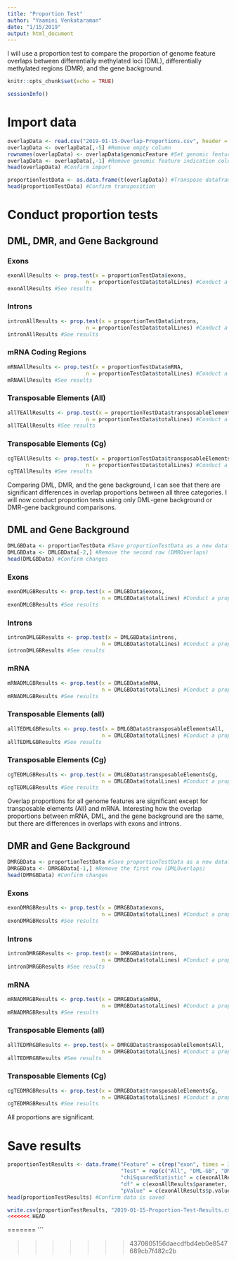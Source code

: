 ```yaml
---
title: "Proportion Test"
author: "Yaamini Venkataraman"
date: "1/15/2019"
output: html_document
---
```


I will use a proportion test to compare the proportion of genome feature overlaps between differentially methylated loci (DML), differentially methylated regions (DMR), and the gene background.

```r
knitr::opts_chunk$set(echo = TRUE)
```

```r
sessionInfo()
```

# Import data

```r
overlapData <- read.csv("2019-01-15-Overlap-Proportions.csv", header = TRUE)
overlapData <- overlapData[,-5] #Remove empty column
rownames(overlapData) <- overlapData$genomicFeature #Set genomic feature indication and rownames
overlapData <- overlapData[,-1] #Remove genomic feature indication column
head(overlapData) #Confirm import
```

```r
proportionTestData <- as.data.frame(t(overlapData)) #Transpose dataframe
head(proportionTestData) #Confirm transposition
```

# Conduct proportion tests

## DML, DMR, and Gene Background

### Exons

```r
exonAllResults <- prop.test(x = proportionTestData$exons, 
                         n = proportionTestData$totalLines) #Conduct a proportion test to compare the overlap proportions of DML (1), DMR (2), and the gene background (3) with exons.
exonAllResults #See results
```

### Introns

```r
intronAllResults <- prop.test(x = proportionTestData$introns, 
                         n = proportionTestData$totalLines) #Conduct a proportion test to compare the overlap proportions of DML (1), DMR (2), and the gene background (3) with introns
intronAllResults #See results
```

### mRNA Coding Regions

```r
mRNAAllResults <- prop.test(x = proportionTestData$mRNA, 
                         n = proportionTestData$totalLines) #Conduct a proportion test to compare the overlap proportions of DML (1), DMR (2), and the gene background (3) with mRNA
mRNAAllResults #See results
```

### Transposable Elements (All)

```r
allTEAllResults <- prop.test(x = proportionTestData$transposableElementsAll, 
                         n = proportionTestData$totalLines) #Conduct a proportion test to compare the overlap proportions of DML (1), DMR (2), and the gene background (3) with transposable elements derived using all species in the database.
allTEAllResults #See results
```

### Transposable Elements (Cg)

```r
cgTEAllResults <- prop.test(x = proportionTestData$transposableElementsCg, 
                         n = proportionTestData$totalLines) #Conduct a proportion test to compare the overlap proportions of DML (1), DMR (2), and the gene background (3) with transposable elements derived using only C. gigas information.
cgTEAllResults #See results
```

Comparing DML, DMR, and the gene background, I can see that there are significant differences in overlap proportions between all three categories. I will now conduct proportion tests using only DML-gene background or DMR-gene background comparisons.

## DML and Gene Background

```r
DMLGBData <- proportionTestData #Save proportionTestData as a new dataframe
DMLGBData <- DMLGBData[-2,] #Remove the second row (DMROverlaps)
head(DMLGBData) #Confirm changes
```

### Exons

```r
exonDMLGBResults <- prop.test(x = DMLGBData$exons, 
                              n = DMLGBData$totalLines) #Conduct a proportion test to compare the overlap proportions of DML (1) and the gene background (2) with exons.
exonDMLGBResults #See results
```

### Introns

```r
intronDMLGBResults <- prop.test(x = DMLGBData$introns, 
                              n = DMLGBData$totalLines) #Conduct a proportion test to compare the overlap proportions of DML (1) and the gene background (2) with introns
intronDMLGBResults #See results
```

### mRNA

```r
mRNADMLGBResults <- prop.test(x = DMLGBData$mRNA, 
                              n = DMLGBData$totalLines) #Conduct a proportion test to compare the overlap proportions of DML (1) and the gene background (2) with mRNA coding regions.
mRNADMLGBResults #See results
```

### Transposable Elements (all)

```r
allTEDMLGBResults <- prop.test(x = DMLGBData$transposableElementsAll, 
                              n = DMLGBData$totalLines) #Conduct a proportion test to compare the overlap proportions of DML (1) and the gene background (2) with transposable elements derived using all species in the database.
allTEDMLGBResults #See results
```

### Transposable Elements (Cg)

```r
cgTEDMLGBResults <- prop.test(x = DMLGBData$transposableElementsCg, 
                              n = DMLGBData$totalLines) #Conduct a proportion test to compare the overlap proportions of DML (1) and the gene background (2) with transposable elements using only C. gigas information.
cgTEDMLGBResults #See results
```

Overlap proportions for all genome features are significant except for transposable elements (All) and mRNA. Interesting how the overlap proportions between mRNA, DML, and the gene background are the same, but there are differences in overlaps with exons and introns. 

## DMR and Gene Background

```r
DMRGBData <- proportionTestData #Save proportionTestData as a new dataframe
DMRGBData <- DMRGBData[-1,] #Remove the first row (DMLOverlaps)
head(DMRGBData) #Confirm changes
```

### Exons

```r
exonDMRGBResults <- prop.test(x = DMRGBData$exons, 
                              n = DMRGBData$totalLines) #Conduct a proportion test to compare the overlap proportions of DMR (1) and the gene background (2) with exons.
exonDMRGBResults #See results
```

### Introns

```r
intronDMRGBResults <- prop.test(x = DMRGBData$introns, 
                              n = DMRGBData$totalLines) #Conduct a proportion test to compare the overlap proportions of DMR (1) and the gene background (2) with introns
intronDMRGBResults #See results
```

### mRNA

```r
mRNADMRGBResults <- prop.test(x = DMRGBData$mRNA, 
                              n = DMRGBData$totalLines) #Conduct a proportion test to compare the overlap proportions of DMR (1) and the gene background (2) with mRNA coding regions.
mRNADMRGBResults #See results
```

### Transposable Elements (all)

```r
allTEDMRGBResults <- prop.test(x = DMRGBData$transposableElementsAll, 
                              n = DMRGBData$totalLines) #Conduct a proportion test to compare the overlap proportions of DMR (1) and the gene background (2) with transposable elements derived using all species in the database.
allTEDMRGBResults #See results
```

### Transposable Elements (Cg)

```r
cgTEDMRGBResults <- prop.test(x = DMRGBData$transposableElementsCg, 
                              n = DMRGBData$totalLines) #Conduct a proportion test to compare the overlap proportions of DMR (1) and the gene background (2) with transposable elements using only C. gigas information.
cgTEDMRGBResults #See results
```

All proportions are significant.

# Save results

```r
proportionTestResults <- data.frame("Feature" = c(rep("exon", times = 3), rep("intron", times = 3), rep("mRNA", times = 3), rep("transposableElementsAll", times = 3), rep("transposableElementsCg", times = 3)),
                                    "Test" = rep(c("All", "DML-GB", "DMR-GB"), times = 5),
                                    "chiSquaredStatistic" = c(exonAllResults$statistic, exonDMLGBResults$statistic, exonDMRGBResults$statistic, intronAllResults$statistic, intronDMLGBResults$statistic, intronDMRGBResults$statistic, mRNAAllResults$statistic, mRNADMLGBResults$statistic, mRNADMRGBResults$statistic, allTEAllResults$statistic, allTEDMLGBResults$statistic, allTEDMRGBResults$statistic, cgTEAllResults$statistic, cgTEDMLGBResults$statistic, cgTEDMRGBResults$statistic),
                                    "df" = c(exonAllResults$parameter, exonDMLGBResults$parameter, exonDMRGBResults$parameter, intronAllResults$parameter, intronDMLGBResults$parameter, intronDMRGBResults$parameter, mRNAAllResults$parameter, mRNADMLGBResults$parameter, mRNADMRGBResults$parameter, allTEAllResults$parameter, allTEDMLGBResults$parameter, allTEDMRGBResults$parameter, cgTEAllResults$parameter, cgTEDMLGBResults$parameter, cgTEDMRGBResults$parameter),
                                    "pValue" = c(exonAllResults$p.value, exonDMLGBResults$p.value, exonDMRGBResults$p.value, intronAllResults$p.value, intronDMLGBResults$p.value, intronDMRGBResults$p.value, mRNAAllResults$p.value, mRNADMLGBResults$p.value, mRNADMRGBResults$p.value, allTEAllResults$p.value, allTEDMLGBResults$p.value, allTEDMRGBResults$p.value, cgTEAllResults$p.value, cgTEDMLGBResults$p.value, cgTEDMRGBResults$p.value)) #Save all proportion test results in a new dataframe. Feature refers to the genomic feature for which overlap proportions were tested. Test refers to DML, DMR, and gene background comparisons (All), just DML and gene background (DML-GB), or just DMR and gene background (DMR-GB). chiSquaredStatistic, df, and pValue are all taken from the corresponding prop.test results.
head(proportionTestResults) #Confirm data is saved
```

```r
write.csv(proportionTestResults, "2019-01-15-Proportion-Test-Results.csv", col.names = TRUE) #Save proportionTestResults as a .csv
<<<<<<< HEAD
```
=======
```

>>>>>>> 4370805156daecdfbd4eb0e8547689cb7f482c2b

